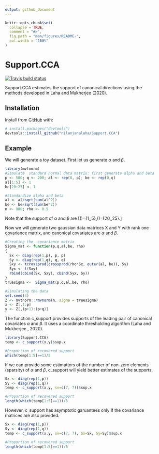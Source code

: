 ```yaml
---
output: github_document
---
```


<!-- README.md is generated from README.Rmd. Please edit that file -->

```r
knitr::opts_chunk$set(
  collapse = TRUE,
  comment = "#>",
  fig.path = "man/figures/README-",
  out.width = "100%"
)
```

# Support.CCA

<!-- badges: start -->
[![Travis build status](https://travis-ci.org/nilanjanalaha/Support.CCA.svg?branch=master)](https://travis-ci.org/nilanjanalaha/Support.CCA)
<!-- badges: end -->

 Support.CCA estimates the support of canonical directions using the methods developed in Laha and Mukherjee (2020).

## Installation

Install  from [GitHub](https://github.com/) with:

``` r
# install.packages("devtools")
devtools::install_github("nilanjanalaha/Support.CCA")
```
## Example

We will generate a toy dataset. First let us generate $\alpha$ and $\beta$. 

```r
library(mvtnorm)
#Simulate  standard normal data matrix: first generate alpha and beta
p <- 500; q <- 200; al <- rep(0, p); be <- rep(0,q)
al[1:5] <- 1
be[20:25] <- 1

#Standardize alpha and beta
al <- al/sqrt(sum(al^2))
be <- be/sqrt(sum(be^2))
n <- 800; rho <- 0.5

```

Note that the support of $\alpha$ and $\beta$ are
\[\text{Sup}(\alpha)=\{1,\ldots,5\},\quad \text{Sup}(\beta)=\{20,\ldots,25\}.\]

Now we will generate two gaussian data matrices X and Y with rank one covariance matrix, and canonical
covariates are $\alpha$ and $\beta$.
```r

#Creating the  covariance matrix
Sigma_mat <- function(p,q,al,be, rho)
{
  Sx <- diag(rep(1,p), p, p)
  Sy <- diag(rep(1,q), q, q)
  Sxy <- tcrossprod(crossprod(rho*Sx, outer(al, be)), Sy)
  Syx <- t(Sxy)
  rbind(cbind(Sx, Sxy), cbind(Syx, Sy))
}
truesigma <-  Sigma_mat(p,q,al,be, rho)

#Simulating the data
set.seed(4)
Z <- mvtnorm::rmvnorm(n, sigma = truesigma)
x <- Z[,1:p]
y <- Z[,(p+1):(p+q)]
```



The function c_support provides supports of the leading pair of canonical covariates $\alpha$ and $\beta$. It uses a coordinate thresholding algorithm (Laha and Mukherjee., 2020).

```r
library(Support.CCA)
temp <- c_support(x,y)$sup.x

#Proportion of recovered support
which(temp[1:5]==1)/5
```

If we can provide some estimattors of the number of non-zero elements (sparsity) of 
$\alpha$ and $\beta$, c_support will yield better estimates of the supports.

```r
Sx <- diag(rep(1,p))
Sy <- diag(rep(1,q))
temp <- c_support(x,y, sv=c(7, 7))$sup.x

#Proportion of recovered support
length(which(temp[1:5]==1))/5
```

However, c_support has asymptotic garuantees only if  the covariance matrices are also provided.

```r
Sx <- diag(rep(1,p))
Sy <- diag(rep(1,q))
temp <- c_support(x,y, sv=c(7, 7), Sx=Sx, Sy=Sy)$sup.x

#Proportion of recovered support
length(which(temp[1:5]==1))/5
```


